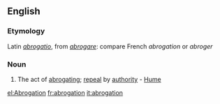 ==English==
===Etymology===
Latin ''[[abrogatio]]'', from ''[[abrogare]]'': compare French ''abrogation'' or ''abroger''
===Noun===
#The act of [[abrogating]]; [[repeal]] by [[authority]] - [[Hume]]
[[el:Abrogation]]
[[fr:abrogation]]
[[it:abrogation]]